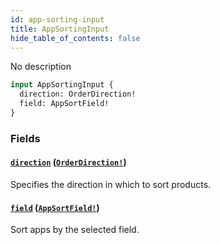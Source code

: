 ```yaml
---
id: app-sorting-input
title: AppSortingInput
hide_table_of_contents: false
---
```


No description

```graphql
input AppSortingInput {
  direction: OrderDirection!
  field: AppSortField!
}
```

### Fields

#### [`direction`](#) ([`OrderDirection!`](../../../developer/api-reference/enums/order-direction))

Specifies the direction in which to sort products.

#### [`field`](#) ([`AppSortField!`](../../../developer/api-reference/enums/app-sort-field))

Sort apps by the selected field.
